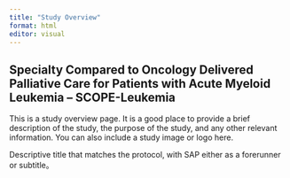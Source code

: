 ```yaml
---
title: "Study Overview"
format: html
editor: visual
---
```


## Specialty Compared to Oncology Delivered Palliative Care for Patients with Acute Myeloid Leukemia – SCOPE-Leukemia

This is a study overview page. It is a good place to provide a brief description of the study, the purpose of the study, and any other relevant information. You can also include a study image or logo here.

Descriptive title that matches the protocol, with SAP either as a forerunner or subtitle。
